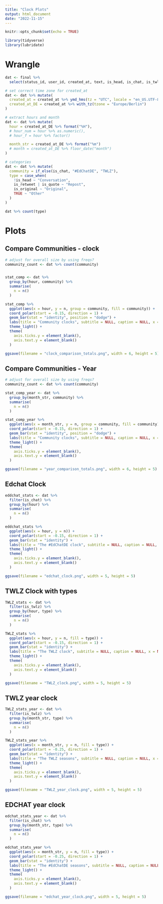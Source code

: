 ```yaml
---
title: "Clock Plots"
output: html_document
date: "2022-11-15"
---
```


```r
knitr::opts_chunk$set(echo = TRUE)
```

```r
library(tidyverse)
library(lubridate)
```

# Wrangle

```r
dat <- final %>%
  select(status_id, user_id, created_at, text, is_head, is_chat, is_twlz, is_original, is_retweet, is_quote, is_reply, date_created, year, year_month)
```

```r
# set correct time zone for created_at
dat <- dat %>% mutate(
  created_at = created_at %>% ymd_hms(tz = "UTC", locale = "en_US.UTF-8"),
  created_at_DE = created_at %>% with_tz(tzone = "Europe/Berlin")
)

# extract hours and month
dat <- dat %>% mutate(
  hour = created_at_DE %>% format("%H"),
  # hour_num = hour %>% as.numeric(),
  # hour_f = hour %>% factor()

  month_str = created_at_DE %>% format("%m")
  # month = created_at_DE %>% floor_date("month")
)

# categories
dat <- dat %>% mutate(
  community = if_else(is_chat, "#EdChatDE", "TWLZ"),
  type = case_when(
    !is_head ~ "Conversation",
    is_retweet | is_quote ~ "Repost",
    is_original ~ "Original",
    TRUE ~ "Other"
  )
)

dat %>% count(type)
```


# Plots

## Compare Communities - clock
```r
# adjust for overall size by using freqs?
community_count <- dat %>% count(community)


stat_comp <- dat %>%
  group_by(hour, community) %>%
  summarise(
    n = n()
  )

stat_comp %>%
  ggplot(aes(x = hour, y = n, group = community, fill = community)) +
  coord_polar(start = -0.15, direction = 1) +
  geom_bar(stat = "identity", position = "dodge") +
  labs(title = "Community clocks", subtitle = NULL, caption = NULL, x = NULL, y = NULL) +
  theme_light() +
  theme(
    axis.ticks.y = element_blank(),
    axis.text.y = element_blank()
  )

ggsave(filename = "clock_comparison_totals.png", width = 6, height = 5)
```

## Compare Communities - Year
```r
# adjust for overall size by using freqs?
community_count <- dat %>% count(community)

stat_comp_year <- dat %>%
  group_by(month_str, community) %>%
  summarise(
    n = n()
  )

stat_comp_year %>%
  ggplot(aes(x = month_str, y = n, group = community, fill = community)) +
  coord_polar(start = -0.15, direction = 1) +
  geom_bar(stat = "identity", position = "dodge") +
  labs(title = "Community clocks", subtitle = NULL, caption = NULL, x = NULL, y = NULL) +
  theme_light() +
  theme(
    axis.ticks.y = element_blank(),
    axis.text.y = element_blank()
  )

ggsave(filename = "year_comparison_totals.png", width = 6, height = 5)
```


## Edchat Clock
```r
eddchat_stats <- dat %>%
  filter(is_chat) %>%
  group_by(hour) %>%
  summarise(
    n = n()
  )

eddchat_stats %>%
  ggplot(aes(x = hour, y = n)) +
  coord_polar(start = -0.15, direction = 1) +
  geom_bar(stat = "identity") +
  labs(title = "The #EdChatDE clock", subtitle = NULL, caption = NULL, x = NULL, y = NULL) +
  theme_light() +
  theme(
    axis.ticks.y = element_blank(),
    axis.text.y = element_blank()
  )

ggsave(filename = "edchat_clock.png", width = 5, height = 5)
```


## TWLZ Clock with types
```r
TWLZ_stats <- dat %>%
  filter(is_twlz) %>%
  group_by(hour, type) %>%
  summarise(
    n = n()
  )

TWLZ_stats %>%
  ggplot(aes(x = hour, y = n, fill = type)) +
  coord_polar(start = -0.15, direction = 1) +
  geom_bar(stat = "identity") +
  labs(title = "The TWLZ clock", subtitle = NULL, caption = NULL, x = NULL, y = NULL) +
  theme_light() +
  theme(
    axis.ticks.y = element_blank(),
    axis.text.y = element_blank()
  )

ggsave(filename = "TWLZ_clock.png", width = 5, height = 5)
```

## TWLZ year clock
```r
TWLZ_stats_year <- dat %>%
  filter(is_twlz) %>%
  group_by(month_str, type) %>%
  summarise(
    n = n()
  )

TWLZ_stats_year %>%
  ggplot(aes(x = month_str, y = n, fill = type)) +
  coord_polar(start = -0.25, direction = 1) +
  geom_bar(stat = "identity") +
  labs(title = "The TWLZ seasons", subtitle = NULL, caption = NULL, x = NULL, y = NULL) +
  theme_light() +
  theme(
    axis.ticks.y = element_blank(),
    axis.text.y = element_blank()
  )

ggsave(filename = "TWLZ_year_clock.png", width = 5, height = 5)
```

## EDCHAT year clock
```r
edchat_stats_year <- dat %>%
  filter(is_chat) %>%
  group_by(month_str, type) %>%
  summarise(
    n = n()
  )

edchat_stats_year %>%
  ggplot(aes(x = month_str, y = n, fill = type)) +
  coord_polar(start = -0.25, direction = 1) +
  geom_bar(stat = "identity") +
  labs(title = "The #EdChatDE seasons", subtitle = NULL, caption = NULL, x = NULL, y = NULL) +
  theme_light() +
  theme(
    axis.ticks.y = element_blank(),
    axis.text.y = element_blank()
  )

ggsave(filename = "edchat_year_clock.png", width = 5, height = 5)
```

